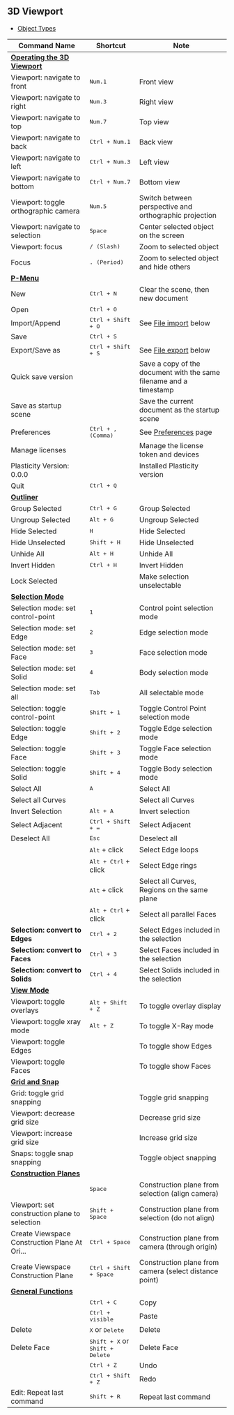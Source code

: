 ## 3D Viewport

- [Object Types](./3d-viewport/object-types)

| Command Name                                                             | Shortcut                                          | Note                                                               |
| ------------------------------------------------------------------------ | ------------------------------------------------- | ------------------------------------------------------------------ |
| [**Operating the 3D Viewport**](./3d-viewport/operating-the-3d-viewport) |                                                   |                                                                    |
| Viewport: navigate to front                                              | <kbd>Num.1</kbd>                                  | Front view                                                         |
| Viewport: navigate to right                                              | <kbd>Num.3</kbd>                                  | Right view                                                         |
| Viewport: navigate to top                                                | <kbd>Num.7</kbd>                                  | Top view                                                           |
| Viewport: navigate to back                                               | <kbd>Ctrl + Num.1</kbd>                           | Back view                                                          |
| Viewport: navigate to left                                               | <kbd>Ctrl + Num.3</kbd>                           | Left view                                                          |
| Viewport: navigate to bottom                                             | <kbd>Ctrl + Num.7</kbd>                           | Bottom view                                                        |
| Viewport: toggle orthographic camera                                     | <kbd>Num.5</kbd>                                  | Switch between perspective and orthographic projection             |
| Viewport: navigate to selection                                          | <kbd>Space</kbd>                                  | Center selected object on the screen                               |
| Viewport: focus                                                          | <kbd>/ (Slash)</kbd>                              | Zoom to selected object                                            |
| Focus                                                                    | <kbd>. (Period)</kbd>                             | Zoom to selected object and hide others                            |
| [**P-Menu**](./3d-viewport/file-menu)                                 |                                                   |                                                                    |
| New                                                                      | <kbd>Ctrl + N</kbd>                               | Clear the scene, then new document                                 |
| Open                                                                     | <kbd>Ctrl + O</kbd>                               |                                                                    |
| Import/Append                                                            | <kbd>Ctrl + Shift + O</kbd>                       | See [File import](#file-import) below                              |
| Save                                                                     | <kbd>Ctrl + S</kbd>                               |                                                                    |
| Export/Save as                                                           | <kbd>Ctrl + Shift + S</kbd>                       | See [File export](#file-export) below                              |
| Quick save version                                                       |                                                   | Save a copy of the document with the same filename and a timestamp |
| Save as startup scene                                                    |                                                   | Save the current document as the startup scene                     |
| Preferences                                                              | <kbd>Ctrl + , (Comma)</kbd>                       | See [Preferences](./preferences) page                              |
| Manage licenses                                                          |                                                   | Manage the license token and devices                               |
| Plasticity Version: 0.0.0                                                |                                                   | Installed Plasticity version                                       |
| Quit                                                                     | <kbd>Ctrl + Q</kbd>                               |                                                                    |
| [**Outliner**](./3d-viewport/outliner)                                   |                                                   |                                                                    |
| Group Selected                                                           | <kbd>Ctrl + G</kbd>                               | Group Selected                                                     |
| Ungroup Selected                                                         | <kbd>Alt + G</kbd>                                | Ungroup Selected                                                   |
| Hide Selected                                                            | <kbd>H</kbd>                                      | Hide Selected                                                      |
| Hide Unselected                                                          | <kbd>Shift + H</kbd>                              | Hide Unselected                                                    |
| Unhide All                                                               | <kbd>Alt + H</kbd>                                | Unhide All                                                         |
| Invert Hidden                                                            | <kbd>Ctrl + H</kbd>                               | Invert Hidden                                                      |
| Lock Selected                                                            |                                                   | Make selection unselectable                                        |
| [**Selection Mode**](./3d-viewport/selection-mode)                       |                                                   |                                                                    |
| Selection mode: set control-point                                        | <kbd>1</kbd>                                      | Control point selection mode                                       |
| Selection mode: set Edge                                                 | <kbd>2</kbd>                                      | Edge selection mode                                                |
| Selection mode: set Face                                                 | <kbd>3</kbd>                                      | Face selection mode                                                |
| Selection mode: set Solid                                                | <kbd>4</kbd>                                      | Body selection mode                                                |
| Selection mode: set all                                                  | <kbd>Tab</kbd>                                    | All selectable mode                                                |
| Selection: toggle control-point                                          | <kbd>Shift + 1</kbd>                              | Toggle Control Point selection mode                                |
| Selection: toggle Edge                                                   | <kbd>Shift + 2</kbd>                              | Toggle Edge selection mode                                         |
| Selection: toggle Face                                                   | <kbd>Shift + 3</kbd>                              | Toggle Face selection mode                                         |
| Selection: toggle Solid                                                  | <kbd>Shift + 4</kbd>                              | Toggle Body selection mode                                         |
| Select All                                                               | <kbd>A</kbd>                                      | Select All                                                         |
| Select all Curves                                                        |                                                   | Select all Curves                                                  |
| Invert Selection                                                         | <kbd>Alt + A</kbd>                                | Invert selection                                                   |
| Select Adjacent                                                          | <kbd>Ctrl + Shift + =</kbd>                       | Select Adjacent                                                    |
| Deselect All                                                             | <kbd>Esc</kbd>                                    | Deselect all                                                       |
|                                                                          | <kbd>Alt</kbd> + click                            | Select Edge loops                                                  |
|                                                                          | <kbd>Alt + Ctrl</kbd> + click                     | Select Edge rings                                                  |
|                                                                          | <kbd>Alt</kbd> + click                            | Select all Curves, Regions on the same plane                       |
|                                                                          | <kbd>Alt + Ctrl</kbd> + click                     | Select all parallel Faces                                          |
| **Selection: convert to Edges**                                          | <kbd>Ctrl + 2</kbd>                               | Select Edges included in the selection                             |
| **Selection: convert to Faces**                                          | <kbd>Ctrl + 3</kbd>                               | Select Faces included in the selection                             |
| **Selection: convert to Solids**                                         | <kbd>Ctrl + 4</kbd>                               | Select Solids included in the selection                            |
| [**View Mode**](./3d-viewport/view-mode)                                 |                                                   |                                                                    |
| Viewport: toggle overlays                                                | <kbd>Alt + Shift + Z</kbd>                        | To toggle overlay display                                          |
| Viewport: toggle xray mode                                               | <kbd>Alt + Z</kbd>                                | To toggle X-Ray mode                                               |
| Viewport: toggle Edges                                                   |                                                   | To toggle show Edges                                               |
| Viewport: toggle Faces                                                   |                                                   | To toggle show Faces                                               |
| [**Grid and Snap**](./3d-viewport/grid-and-snap)                         |                                                   |                                                                    |
| Grid: toggle grid snapping                                               |                                                   | Toggle grid snapping                                               |
| Viewport: decrease grid size                                             |                                                   | Decrease grid size                                                 |
| Viewport: increase grid size                                             |                                                   | Increase grid size                                                 |
| Snaps: toggle snap snapping                                              |                                                   | Toggle object snapping                                             |
| [**Construction Planes**](./3d-viewport/construction-plane)              |                                                   |                                                                    |
|                                                                          | <kbd>Space</kbd>                                  | Construction plane from selection (align camera)                   |
| Viewport: set construction plane to selection                            | <kbd>Shift + Space</kbd>                          | Construction plane from selection (do not align)                   |
| Create Viewspace Construction Plane At Ori...                            | <kbd>Ctrl + Space</kbd>                           | Construction plane from camera (through origin)                    |
| Create Viewspace Construction Plane                                      | <kbd>Ctrl + Shift + Space</kbd>                   | Construction plane from camera (select distance point)             |
| [**General Functions**](./3d-viewport/general)                           |                                                   |                                                                    |
|                                                                          | <kbd>Ctrl + C</kbd>                               | Copy                                                               |
|                                                                          | <kbd>Ctrl + visible</kbd>                         | Paste                                                              |
| Delete                                                                   | <kbd>X</kbd> or <kbd>Delete</kbd>                 | Delete                                                             |
| Delete Face                                                              | <kbd>Shift + X</kbd> or <kbd>Shift + Delete</kbd> | Delete Face                                                         |
|                                                                          | <kbd>Ctrl + Z</kbd>                               | Undo                                                               |
|                                                                          | <kbd>Ctrl + Shift + Z</kbd>                       | Redo                                                               |
| Edit: Repeat last command                                                | <kbd>Shift + R</kbd>                              | Repeat last command                                                |






